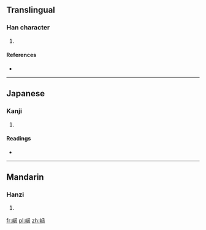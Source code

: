 ==Translingual==

===Han character===
{{Han char|rn=46|rad=山|as=08|sn=11|four=|canj=山山弓水 (UUNE)|ids=⿰[[山]][[函]]}}

# {{defn|Han|sort=山08}}

====References====
* {{Han ref|kx=0314.300|dkj=08201|dj=0615.160|hdz=10784.100|uh=5D21|ud=23841}}

----

==Japanese==

===Kanji===
{{ja-kanji|grade=|rs=山08}}

# {{defn|lang=ja|sort=山08}}

====Readings====
* {{ja-readings|on=[[かん]] (kan), [[げん]] (gen)|kun=}}

----

==Mandarin==

===Hanzi===
{{cmn-hanzi|pin=[[hán]] ([[han2]]), [[cuì]] ([[cui4]])|wg=han<sup>2</sup>, ts'ui<sup>4</sup>}}

# {{defn|lang=cmn|sort=山08}}

[[fr:崡]]
[[pl:崡]]
[[zh:崡]]